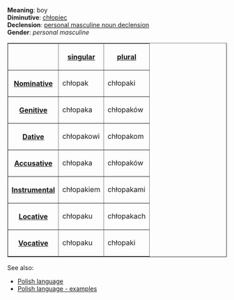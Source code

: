 '''Meaning''': boy<br>
'''Diminutive''': [[Polish word - chłopiec|chłopiec]]<br>
'''Declension''': [[Polish language - personal masculine noun declension|personal masculine noun declension]]<br>
'''Gender''': ''personal masculine''<br>

<table border=1>
<tr><th><th>[[Polish language - singular number|singular]]<th>[[Polish language - plural number|plural]]</tr>
<tr><th>[[Polish language - nominative|Nominative]]<td>chłopak<td>chłopaki</tr>
<tr><th>[[Polish language - genitive|Genitive]]<td>chłopaka<td>chłopaków</tr>
<tr><th>[[Polish language - dative|Dative]]<td>chłopakowi<td>chłopakom</tr>
<tr><th>[[Polish language - accusative|Accusative]]<td>chłopaka<td>chłopaków</tr>
<tr><th>[[Polish language - instrumental|Instrumental]]<td>chłopakiem<td>chłopakami</tr>
<tr><th>[[Polish language - locative|Locative]]<td>chłopaku<td>chłopakach</tr>
<tr><th>[[Polish language - vocative|Vocative]]<td>chłopaku<td>chłopaki</tr>
</table>

See also:
* [[Polish language]]
* [[Polish language - examples]]